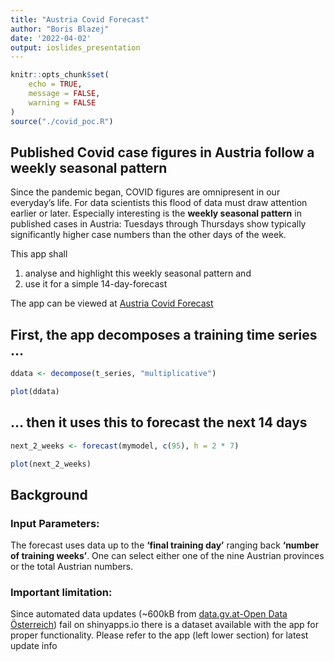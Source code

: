 ```yaml
---
title: "Austria Covid Forecast"
author: "Boris Blazej"
date: '2022-04-02'
output: ioslides_presentation
---
```


```r
knitr::opts_chunk$set(
	echo = TRUE,
	message = FALSE,
	warning = FALSE
)
source("./covid_poc.R")
```

## Published Covid case figures in Austria follow a weekly seasonal pattern 

Since the pandemic began, COVID figures are omnipresent in our everyday's life. For data scientists this flood of data must draw attention earlier or later. Especially interesting is the __weekly seasonal pattern__ in published cases in Austria: Tuesdays through Thursdays show typically significantly higher case numbers than the other days of the week. 

This app shall

1. analyse and highlight this weekly seasonal pattern and
2. use it for a simple 14-day-forecast

The app can be viewed at [Austria Covid Forecast](https://nagrne-boris-blazej.shinyapps.io/covid/)


## First, the app decomposes a training time series ...

```r
ddata <- decompose(t_series, "multiplicative")

plot(ddata)
```


## ... then it uses this to forecast the next 14 days

```r
next_2_weeks <- forecast(mymodel, c(95), h = 2 * 7)

plot(next_2_weeks)
```



## Background

### __Input Parameters:__

The forecast uses data up to the __'final training day'__ ranging back __'number of training weeks'__. 
One can select either one of the nine Austrian provinces or the total Austrian numbers.

### __Important limitation:__ 

Since automated data updates (~600kB from [data.gv.at-Open Data Österreich](https://www.data.gv.at/katalog/dataset/ef8e980b-9644-45d8-b0e9-c6aaf0eff0c0)) fail on shinyapps.io there is a dataset available with the app for proper functionality. Please refer to the app (left lower section) for latest update info


